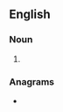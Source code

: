 ==English==

===Noun===
{{head|en|noun plural form}}

# {{plural of|amirate|lang=en}}

===Anagrams===
* {{anagrams|en|a=aaeimrst|Aramites|Artemisa|artemias}}